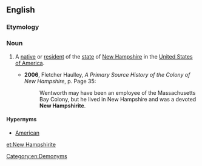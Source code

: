 ==English==

===Etymology===
{{suffix|New Hampshire|ite|lang=en}}

===Noun===
{{en-noun|head=[[New]] [[Hampshirite]]|New Hampshirites}}

# {{context|US|lang=en}} A [[native]] or [[resident]] of the [[state]] of [[New Hampshire]] in the [[United States of America]].
#* '''2006''', Fletcher Haulley, ''A Primary Source History of the Colony of New Hampshire'', p. Page 35:
#*: Wentworth may have been an employee of the Massachusetts Bay Colony, but he lived in New Hampshire and was a devoted '''New Hampshirite'''.

====Hypernyms====
* [[American]]

[[Category:en:Demonyms]]

[[et:New Hampshirite]]